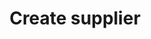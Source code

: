 ---
title: 'Create supplier'
openapi: 'POST /2023-11/admin/supplierProducts'
description: 'Creates a new supplier entry for a specific product. This endpoint allows associating a supplier with a product, defining supplier details such as name, contact information, pricing, and delivery terms. Once created, the supplier is linked to the product for procurement and stock management purposes.'
display: 'interactive'
---